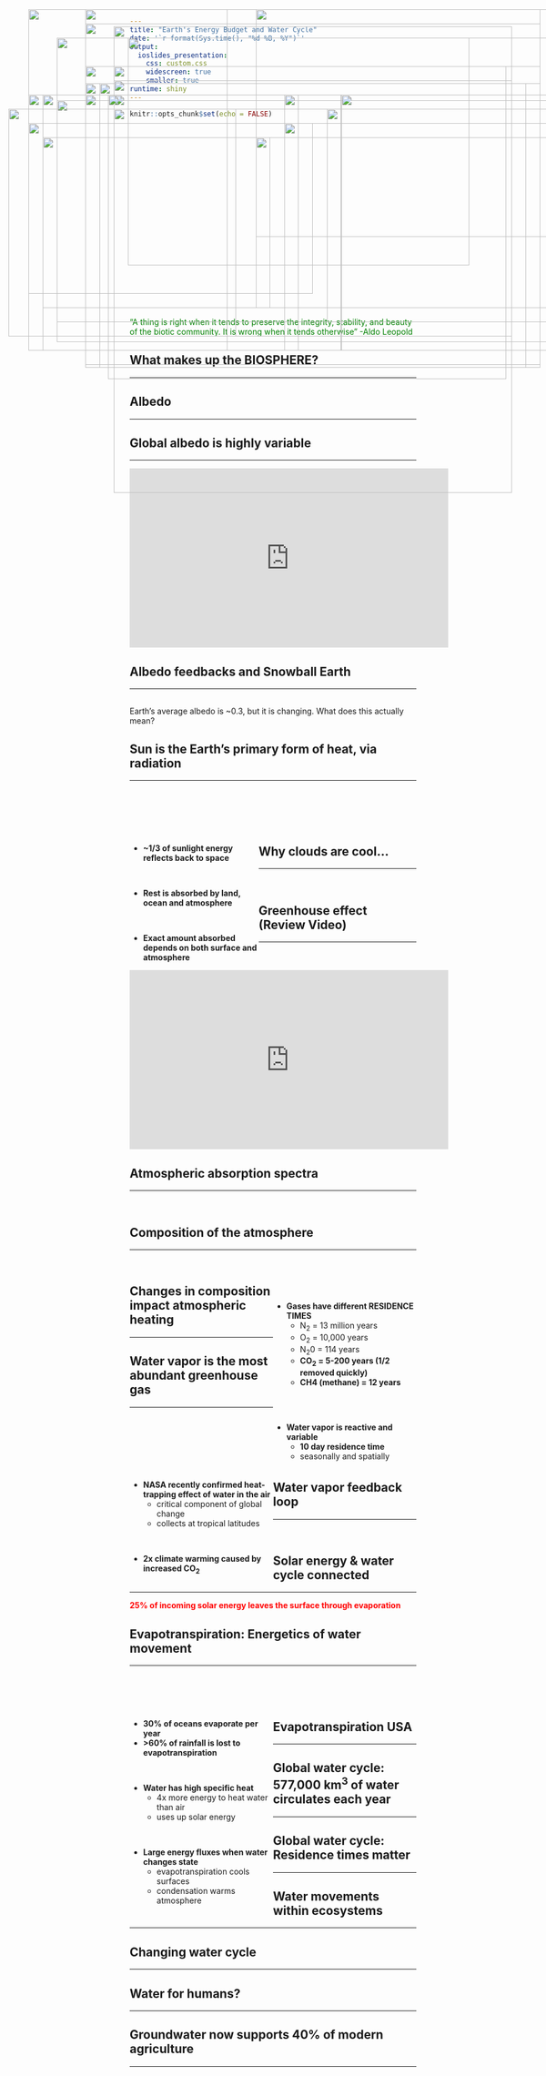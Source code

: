 ```yaml
---
title: "Earth's Energy Budget and Water Cycle"
date: '`r format(Sys.time(), "%d %B, %Y")`'
output: 
  ioslides_presentation:
    css: custom.css
    widescreen: true
    smaller: true
runtime: shiny
---
```


```r
knitr::opts_chunk$set(echo = FALSE)
```

##

<IMG STYLE="position:absolute; TOP:100px; LEFT:225px; WIDTH:600px; HEIGHT:400px" SRC="images/ecology2.jpg">

<br />
<br />
<br />
<br />
<br />
<br />
<br />
<br />
<br />
<br />
<br />
<br />
<br />
<br />
<br />
<br />
<br />
<br />

<div class="centered"><span style="color:green">"A thing is right when it tends to preserve the integrity, stability, and beauty of the biotic community. It is wrong when it tends otherwise" -Aldo Leopold </span></div>


## What makes up the BIOSPHERE?
<hr>

<IMG STYLE="position:absolute; TOP:150px; LEFT:150px; WIDTH:800px; HEIGHT:500px" SRC="images/biosphere.jpg">

##

<IMG STYLE="position:absolute; TOP:50px; LEFT:150px; WIDTH:800px; HEIGHT:600px" SRC="images/albedo_paint.jpg">

## Albedo
<hr>

<IMG STYLE="position:absolute; TOP:200px; LEFT:150px; WIDTH:800px; HEIGHT:400px" SRC="images/albedo.png">

## Global albedo is highly variable
<hr>

<iframe width="560" height="315" src="https://www.youtube.com/embed/O0B8Yi7AZvQ" frameborder="0" allow="accelerometer; autoplay; encrypted-media; gyroscope; picture-in-picture" allowfullscreen></iframe>

## Albedo feedbacks and Snowball Earth
<hr>

<IMG STYLE="position:absolute; TOP:250px; LEFT:50px; WIDTH:500px; HEIGHT:300px" SRC="images/albedo3.jpg">

<IMG STYLE="position:absolute; TOP:200px; LEFT:600px; WIDTH:450px; HEIGHT:450px" SRC="images/snowball.jpg">

##

<IMG STYLE="position:absolute; TOP:50px; LEFT:50px; WIDTH:350px; HEIGHT:600px" SRC="images/albedo2.jpg">

<IMG STYLE="position:absolute; TOP:50px; LEFT:450px; WIDTH:600px; HEIGHT:400px" SRC="images/greenland.png">

<div class="item-absolute">Earth's average albedo is ~0.3, but it is changing. What does this actually mean? </div>
</div>

## Sun is the Earth's primary form of heat, via radiation
<hr>
<br />
<br />
<br />
<br />

<div style="float: left; width: 45%;">

* **~1/3 of sunlight energy reflects back to space**

<br />

* **Rest is absorbed by land, ocean and atmosphere**

<br />

* **Exact amount absorbed depends on both surface and atmosphere**
</div>

<IMG STYLE="position:absolute; TOP:250px; LEFT:500px; WIDTH:525px; HEIGHT:350px" SRC="images/newradiation2.png">

##

<IMG STYLE="position:absolute; TOP:75px; LEFT:150px; WIDTH:800px; HEIGHT:600px" SRC="images/Radiationbalance.jpg">

## Why clouds are cool...
<hr>
<br />

<IMG STYLE="position:absolute; TOP:175px; LEFT:200px; WIDTH:700px; HEIGHT:500px" SRC="images/clouds.jpg">

## 

<IMG STYLE="position:absolute; TOP:80px; LEFT:200px; WIDTH:700px; HEIGHT:600px" SRC="images/rad_balance.jpg">

## 

<IMG STYLE="position:absolute; TOP:100px; LEFT:100px; WIDTH:900px; HEIGHT:500px" SRC="images/2018GreenhouseEffect.png">

## Greenhouse effect (Review Video)
<hr>

<iframe width="560" height="315" src="https://www.youtube.com/embed/VYMjSule0Bw" frameborder="0" allow="autoplay; encrypted-media" allowfullscreen></iframe>

## Atmospheric absorption spectra
<hr>
<br />

<IMG STYLE="position:absolute; TOP:200px; LEFT:50px; WIDTH:550px; HEIGHT:450px" SRC="images/spectra2.png">

<IMG STYLE="position:absolute; TOP:200px; LEFT:500px; WIDTH:550px; HEIGHT:450px" SRC="images/spectra.png">

## Composition of the atmosphere
<hr>
<br />

<IMG STYLE="position:absolute; TOP:275px; LEFT:75px; WIDTH:400px; HEIGHT:300px" SRC="images/air-composition.jpg">

<div style="float: right; width: 50%;">
<br />

* **Gases have different RESIDENCE TIMES**
    + N<sub>2</sub> = 13 million years
    + O<sub>2</sub> = 10,000 years
    + N<sub>2</sub>0 = 114 years
    + **CO<sub>2</sub> = 5-200 years (1/2 removed quickly)**
    + **CH4 (methane) = 12 years**

<br />
<br />

* **Water vapor is reactive and variable**
    + **10 day residence time**
    + seasonally and spatially

</div>

## Changes in composition impact atmospheric heating
<hr>

<IMG STYLE="position:absolute; TOP:180px; LEFT:175px; WIDTH:750px; HEIGHT:500px" SRC="images/greenhouse-gas-potential.jpg">

<!-- ## Surface energy budget -->
<!-- <hr> -->
<!-- <br /> -->
<!-- <div style="float: left; width: 40%;"> -->

<!-- * **Energy transfered from surface** -->

<!-- <br /> -->

<!-- * **Energy conducted into the soil** -->
<!--   + Largest in regions with permafrost -->

<!-- <br /> -->

<!-- * **Energy stored inside ecosystem** -->
<!--   + photosynthetic chemical energy -->
<!-- </div>  -->

<!-- <IMG STYLE="position:absolute; TOP:200px; LEFT:500px; WIDTH:500px; HEIGHT:400px" SRC="images/surface_budget.jpg"> -->

## Water vapor is the most abundant greenhouse gas
<hr>
<br />
<br />
<br />
<br />
<br />

<div style="float: left; width: 50%;">

* **NASA recently confirmed heat-trapping effect of water in the air** 
    + critical component of global change
    + collects at tropical latitudes

<br />

* **2x climate warming caused by increased CO<sub>2</sub>**
</div> 

<IMG STYLE="position:absolute; TOP:225px; LEFT:575px; WIDTH:475px; HEIGHT:375px" SRC="images/watervapor_globe.jpg">

## Water vapor feedback loop
<hr>
<br />

<IMG STYLE="position:absolute; TOP:200px; LEFT:200px; WIDTH:700px; HEIGHT:500x" SRC="images/wv_feedback.gif">

## Solar energy & water cycle connected
<hr>

<div class="centered"><strong><span style="color:red">25% of incoming solar energy leaves the surface through evaporation</span></strong></div>

<IMG STYLE="position:absolute; TOP:225px; LEFT:200px; WIDTH:700px; HEIGHT:400px" SRC="images/Solar-Energy.jpg">

## Evapotranspiration: Energetics of water movement
<hr>
<br />
<br />
<br />

<div style="float: left; width: 50%;">

* **30% of oceans evaporate per year**
* **>60% of rainfall is lost to evapotranspiration**

<br />

* **Water has high specific heat**
    + 4x more energy to heat water than air
    + uses up solar energy 

<br />

* **Large energy fluxes when water changes state**
    + evapotranspiration cools surfaces
    + condensation warms atmosphere

</div>

<IMG STYLE="position:absolute; TOP:200px; LEFT:600px; WIDTH:400px; HEIGHT:400px" SRC="images/evapotrans.png">

## Evapotranspiration USA
<hr>

<IMG STYLE="position:absolute; TOP:180px; LEFT:150px; WIDTH:800px; HEIGHT:500px" SRC="images/evapotrans_usa.png">

## Global water cycle: 577,000 km^3^ of water circulates each year
<hr>

<IMG STYLE="position:absolute; TOP:200px; LEFT:150px; WIDTH:800px; HEIGHT:450px" SRC="images/water_cycle.png">

## Global water cycle: Residence times matter
<hr>

<IMG STYLE="position:absolute; TOP:210px; LEFT:100px; WIDTH:900px; HEIGHT:425px" SRC="images/water_residence.png">

<!-- ## Ecosystem water budgets: Big buckets -->
<!-- <hr> -->

<!-- <IMG STYLE="position:absolute; TOP:200px; LEFT:200px; WIDTH:700px; HEIGHT:400px" SRC="images/waterflux_trees.png"> -->

## Water movements within ecosystems
<hr>

<IMG STYLE="position:absolute; TOP:150px; LEFT:200px; WIDTH:690px; HEIGHT:550px" SRC="images/recharge.png">

## Changing water cycle
<hr>

<IMG STYLE="position:absolute; TOP:200px; LEFT:190px; WIDTH:700px; HEIGHT:500px" SRC="images/people_climate.jpg">

## Water for humans?
<hr>

<IMG STYLE="position:absolute; TOP:200px; LEFT:75px; WIDTH:450px; HEIGHT:450px" SRC="images/waterpeople.png">

<IMG STYLE="position:absolute; TOP:200px; LEFT:600px; WIDTH:450px; HEIGHT:450px" SRC="images/water_sphere.jpg">

## Groundwater now supports 40% of modern agriculture
<hr>

<IMG STYLE="position:absolute; TOP:225px; LEFT:15px; WIDTH:400px; HEIGHT:400px" SRC="images/fossilwater2.png">

<IMG STYLE="position:absolute; TOP:275px; LEFT:450px; WIDTH:600px; HEIGHT:300px" SRC="images/groundwater.jpg">












